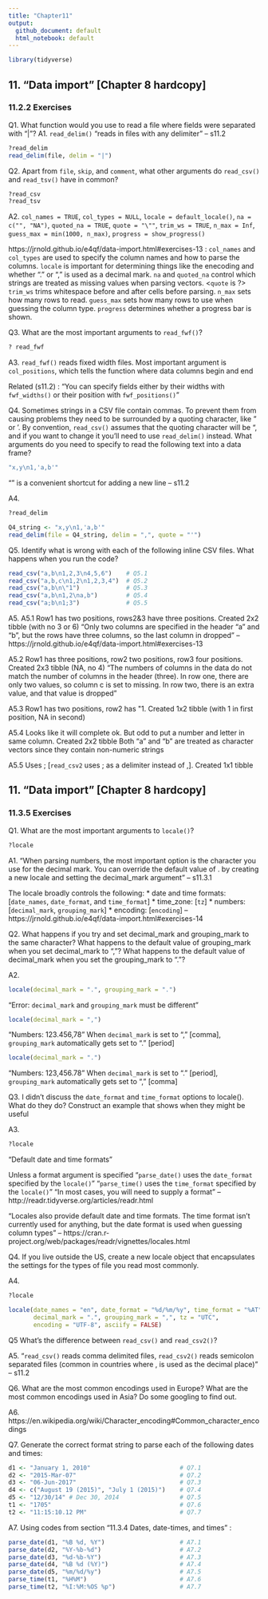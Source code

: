 ```yaml
---
title: "Chapter11"
output:
  github_document: default
  html_notebook: default
---
```


```r
library(tidyverse)
```


## 11. "Data import" [Chapter 8 hardcopy]
### 11.2.2 Exercises

Q1. What function would you use to read a file where fields were separated with “|”?
A1. `read_delim()` "reads in files with any delimiter" -- s11.2
```r
?read_delim
read_delim(file, delim = "|")
```


Q2. Apart from `file`, `skip`, and `comment`, what other arguments do `read_csv()` and `read_tsv()` have in common?
```r
?read_csv
?read_tsv
```

A2.
`col_names = TRUE`, `col_types = NULL`, `locale = default_locale()`, `na = c("", "NA")`, `quoted_na = TRUE`,
`quote = "\""`, `trim_ws = TRUE`, `n_max = Inf`, `guess_max = min(1000, n_max)`, `progress = show_progress()`

https://jrnold.github.io/e4qf/data-import.html#exercises-13 :
`col_names` and `col_types` are used to specify the column names and how to parse the columns.
`locale` is important for determining things like the enecoding and whether “.” or “,” is used as a decimal mark.
`na` and `quoted_na` control which strings are treated as missing values when parsing vectors.
<`quote` is ?>
`trim_ws` trims whitespace before and after cells before parsing.
`n_max` sets how many rows to read.
`guess_max` sets how many rows to use when guessing the column type.
`progress` determines whether a progress bar is shown.


Q3. What are the most important arguments to `read_fwf()`?
```r
? read_fwf
```


A3.
`read_fwf()` reads fixed width files.
Most important argument is `col_positions`, which tells the function where data columns begin and end

Related (s11.2) :
"You can specify fields either by their widths with `fwf_widths()` or their position with `fwf_positions()`"


Q4.
Sometimes strings in a CSV file contain commas. To prevent them from causing problems they need
to be surrounded by a quoting character, like " or '. By convention, `read_csv()` assumes that the
quoting character will be ", and if you want to change it you’ll need to use `read_delim()` instead.
What arguments do you need to specify to read the following text into a data frame?

```r
"x,y\n1,'a,b'"
```
"\n" is a convenient shortcut for adding a new line -- s11.2

A4.
```r
?read_delim
```

```r
Q4_string <- "x,y\n1,'a,b'"
read_delim(file = Q4_string, delim = ",", quote = "'")
```


Q5.
Identify what is wrong with each of the following inline CSV files.
What happens when you run the code?

```r
read_csv("a,b\n1,2,3\n4,5,6")    # Q5.1
read_csv("a,b,c\n1,2\n1,2,3,4")  # Q5.2
read_csv("a,b\n\"1")             # Q5.3
read_csv("a,b\n1,2\na,b")        # Q5.4
read_csv("a;b\n1;3")             # Q5.5
```

A5.
A5.1
Row1 has two positions, rows2&3 have three positions. Created 2x2 tibble (with no 3 or 6)
"Only two columns are specified in the header “a” and “b”, but the rows have three columns,
so the last column in dropped" -- https://jrnold.github.io/e4qf/data-import.html#exercises-13

A5.2
Row1 has three positions, row2 two positions, row3 four positions. Created 2x3 tibble (NA, no 4)
"The numbers of columns in the data do not match the number of columns in the header (three). In row
one, there are only two values, so column c is set to missing. In row two, there is an extra value,
and that value is dropped"

A5.3
Row1 has two positions, row2 has \"1. Created 1x2 tibble (with 1 in first position, NA in second)

A5.4
Looks like it will complete ok. But odd to put a number and letter in same column. Created 2x2 tibble
Both “a” and “b” are treated as character vectors since they contain non-numeric strings

A5.5
Uses ; [`read_csv2` uses ; as a delimiter instead of ,]. Created 1x1 tibble



## 11. "Data import" [Chapter 8 hardcopy]
### 11.3.5 Exercises

Q1. What are the most important arguments to `locale()`?
```r
?locale
```

A1.
"When parsing numbers, the most important option is the character you use for the decimal mark.
You can override the default value of . by creating a new locale and setting the decimal_mark argument"
-- s11.3.1

The locale broadly controls the following:
* date and time formats: [`date_names`, `date_format`, and `time_format`]
* time_zone: [`tz`]
* numbers: [`decimal_mark`, `grouping_mark`]
* encoding: [`encoding`]
-- https://jrnold.github.io/e4qf/data-import.html#exercises-14


Q2.
What happens if you try and set decimal_mark and grouping_mark to the same character?
What happens to the default value of grouping_mark when you set decimal_mark to “,”?
What happens to the default value of decimal_mark when you set the grouping_mark to “.”?

A2.
```r
locale(decimal_mark = ".", grouping_mark = ".")
```
"Error: `decimal_mark` and `grouping_mark` must be different"

```r
locale(decimal_mark = ",")
```
"Numbers:  123.456,78"
When `decimal_mark` is set to “," [comma], `grouping_mark` automatically gets set to "." [period]

```r
locale(decimal_mark = ".")
```
"Numbers:  123,456.78"
When `decimal_mark` is set to “." [period], `grouping_mark` automatically gets set to "," [comma]


Q3.
I didn’t discuss the `date_format` and `time_format` options to locale(). What do they do?
Construct an example that shows when they might be useful

A3.
```r
?locale
```
"Default date and time formats"

Unless a format argument is specified "`parse_date()` uses the `date_format` specified by the `locale()`"
"`parse_time()` uses the `time_format` specified by the `locale()`"
"In most cases, you will need to supply a format"
-- http://readr.tidyverse.org/articles/readr.html

"Locales also provide default date and time formats. The time format isn’t currently used for anything,
but the date format is used when guessing column types"
-- https://cran.r-project.org/web/packages/readr/vignettes/locales.html


Q4.
If you live outside the US, create a new locale object that encapsulates the settings for the
types of file you read most commonly.

A4.
```r
?locale
```

```r
locale(date_names = "en", date_format = "%d/%m/%y", time_format = "%AT",
       decimal_mark = ".", grouping_mark = ",", tz = "UTC",
       encoding = "UTF-8", asciify = FALSE)
```


Q5 What’s the difference between `read_csv()` and `read_csv2()`?

A5.
"`read_csv()` reads comma delimited files, `read_csv2()` reads semicolon separated files (common in
countries where , is used as the decimal place)" -- s11.2


Q6.
What are the most common encodings used in Europe? What are the most common encodings used in Asia?
Do some googling to find out.

A6.
https://en.wikipedia.org/wiki/Character_encoding#Common_character_encodings


Q7.
Generate the correct format string to parse each of the following dates and times:
```r
d1 <- "January 1, 2010"                         # Q7.1
d2 <- "2015-Mar-07"                             # Q7.2
d3 <- "06-Jun-2017"                             # Q7.3
d4 <- c("August 19 (2015)", "July 1 (2015)")    # Q7.4
d5 <- "12/30/14" # Dec 30, 2014                 # Q7.5
t1 <- "1705"                                    # Q7.6
t2 <- "11:15:10.12 PM"                          # Q7.7
```

A7.
Using codes from section "11.3.4 Dates, date-times, and times" :
```r
parse_date(d1, "%B %d, %Y")                     # A7.1
parse_date(d2, "%Y-%b-%d")                      # A7.2
parse_date(d3, "%d-%b-%Y")                      # A7.3
parse_date(d4, "%B %d (%Y)")                    # A7.4
parse_date(d5, "%m/%d/%y")                      # A7.5
parse_time(t1, "%H%M")                          # A7.6
parse_time(t2, "%I:%M:%OS %p")                  # A7.7
```
